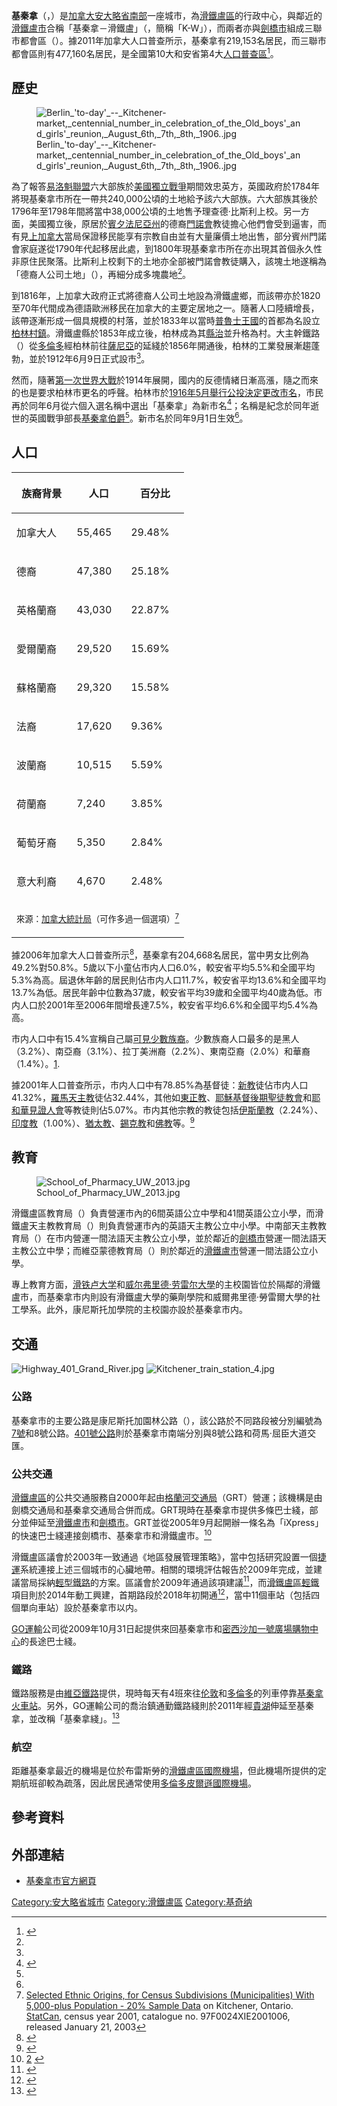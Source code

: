 {{noteTA
|G1=Places
|1=zh-hans:城市群;zh-hk:都會區;zh-tw:都會區;
|2=zh-hans:萨尼亚;zh-hk:沙尼亞;zh-tw:薩尼亞;
|3=zh-hans:威尔弗里德·劳雷尔;zh-hk:偉佛·羅利亞;zh-tw:威爾弗里德·勞雷爾;
}}
{{Infobox settlement
|name                   = 基秦拿
|native_name            = {{lang|en|Kitchener}}
|settlement_type        = 市
|nickname               = 
|motto                  = 拉丁語：Ex industria prosperitas（勤勉乃繁榮之母）
|image_skyline          = Kitchener Skyline December 2021.jpg
|imagesize              = 
|image_caption          = 基秦拿市中心航拍圖
|image_flag             = 
|image_seal             = 
|pushpin_map=Canada Ontario
|pushpin_map_caption = 基秦拿在[[安大略省|安大略省]]的位置
|image_map              = Kitchener, Ontario.png
|mapsize                = 
|map_caption            = 基秦拿在[[滑鐵盧區|滑鐵盧區]]的位置
|subdivision_type       = [[國家|國家]]
|subdivision_name       = [[加拿大|加拿大]]
|subdivision_type1      = [[省|省]]
|subdivision_name1      = [[安大略省|安大略省]]
|subdivision_type2      = [[安大略省行政區劃|區域]]
|subdivision_name2      = [[滑鐵盧區|滑鐵盧區]]
|leader_title           = [[市長|市長]]
|leader_name            = Berry Vrbanovic
|leader_title1           = 行政機關
|leader_name1            = 基秦拿市議會
|leader_title2           = [[加拿大國會|國會]]議員
|leader_name2            = Anthony Rota ([[加拿大綠黨|聯邦綠黨]])<br/> Tim Louis ([[加拿大自由黨|聯邦自由黨]])<br/> Valerie Bradford (聯邦自由黨)<br/>Bardish Chagger (聯邦自由黨)
|leader_title3           = [[安大略省議會|省議員]]
|leader_name3            = Mike Harris Jr. ([[安大略進步保守黨|安大略進步保守黨]])<br/>Catherine Fife ({{le|安大略新民主黨|Ontario New Democratic Party}})
|City_board_type        =
|City_board_name1       =
|City_board_title1      =
|City_board_name2       =
|City_board_name3       =
|City_board_name4       =
|City_board_name5       =
|City_board_name6       =
|City_board_name7       =
|City_board_name8       =
|City_board_name9       =
|City_board_name10      =
|City_board_name11      =
|City_board_name12      =
|established_title      = 成立
|established_date       = 1833年（設村鎮）<br />1853年（改設村）<br />1912年（改設市）<ref name="kitchener.ca">{{cite web|url=http://www.kitchener.ca/en/livinginkitchener/AboutKitchener.asp|title=About Kitchener|publisher=基秦拿市政府|accessdate=2017-02-09|deadurl=yes|archiveurl=https://web.archive.org/web/20170206203014/http://www.kitchener.ca/en/livinginkitchener/AboutKitchener.asp|archivedate=2017-02-06}}</ref>
|area_magnitude         = 
|area_total             = 136.79
|TotalArea_sq_mi        = 
|area_land              = 
|LandArea_sq_mi         = 
|area_water             = 
|WaterArea_sq_mi        = 
|area_water_percent     = 
|area_urban             =
|UrbanArea_sq_mi        =
|area_metro             = 
|MetroArea_sq_mi        =
|population_as_of       = 2011年
|population_note        = 
|population_total       = 219,153<ref name="StatsCan2011">{{Cite web |url=https://www12.statcan.gc.ca/census-recensement/2011/dp-pd/prof/details/page.cfm?Lang=E&Geo1=CSD&Code1=3530013&Geo2=PR&Code2=35&Data=Count&SearchText=kitchener&SearchType=Begins&SearchPR=01&B1=All&Custom=&TABID=1 |title=2011 Community Profiles - Census Subdivision |accessdate=2015-09-08 |archive-date=2016-03-04 |archive-url=https://web.archive.org/web/20160304104950/https://www12.statcan.gc.ca/census-recensement/2011/dp-pd/prof/details/page.cfm?Lang=E&Geo1=CSD&Code1=3530013&Geo2=PR&Code2=35&Data=Count&SearchText=kitchener&SearchType=Begins&SearchPR=01&B1=All&Custom=&TABID=1 |dead-url=no }}</ref>
|population_metro       = 
|population_urban       = 
|population_density     = 1,602.1
|population_density_mi2 = 
|timezone               = 北美東岸標準時間
|utc_offset             = -5
|timezone_DST           = 北美東岸日光節約時間
|utc_offset_DST         = -4
|latd=43 |latm=27 |lats= |latNS=N
|longd=80 |longm=29 |longs= |longEW=W
|elevation              = 
|elevation_ft           = 
|website                = [http://www.kitchener.ca/ 基秦拿市官方網頁]
|footnotes              = 
}}

'''基秦拿'''（{{lang-en|Kitchener}}，{{pron-en|ˈkɪtʃɨnər}}）是[[加拿大|加拿大]][[安大略省|安大略省]][[南安大略|南部]]一座城市，為[[滑鐵盧區|滑鐵盧區]]的行政中心，與鄰近的[[滑鐵盧_(安大略省)|滑鐵盧市]]合稱「基秦拿－滑鐵盧」（{{lang|en|Kitchener-Waterloo}}，簡稱「K-W」），而兩者亦與[[劍橋_(安大略省)|劍橋市]]組成三聯市都會區（{{lang|en|Tri-Cities}}）。據2011年加拿大人口普查所示，基秦拿有219,153名居民，而三聯市都會區則有477,160名居民，是全國第10大和安省第4大[[按人口排列的加拿大大都會區列表|人口普查區]]<ref name="StatsCan2011CMA">{{Cite web |url=https://www12.statcan.gc.ca/census-recensement/2011/dp-pd/hlt-fst/pd-pl/Table-Tableau.cfm?LANG=Eng&T=203&CMA=541&S=0&O=D&RPP=25 |title=2011 Population and Dwelling Counts |accessdate=2015-09-08 |archive-date=2016-03-04 |archive-url=https://web.archive.org/web/20160304201452/https://www12.statcan.gc.ca/census-recensement/2011/dp-pd/hlt-fst/pd-pl/Table-Tableau.cfm?LANG=Eng&T=203&CMA=541&S=0&O=D&RPP=25 |dead-url=no }}</ref>。

== 歷史 ==
[[File:Berlin_'to-day'_--_Kitchener-market,_centennial_number_in_celebration_of_the_Old_boys'_and_girls'_reunion,_August_6th,_7th,_8th,_1906..jpg|thumb]]

為了報答[[易洛魁聯盟|易洛魁聯盟]]六大部族於[[美國獨立戰爭|美國獨立戰爭]]期間效忠英方，英國政府於1784年將現基秦拿市所在一帶共240,000公頃的土地給予該六大部族。六大部族其後於1796年至1798年間將當中38,000公頃的土地售予理查德·比斯利上校。另一方面，美國獨立後，原居於[[賓夕法尼亞州|賓夕法尼亞州]]的德裔[[門諾會|門諾會]]教徒擔心他們會受到逼害，而有見[[上加拿大|上加拿大]]當局保證移民能享有宗教自由並有大量廉價土地出售，部分賓州門諾會家庭遂從1790年代起移居此處，到1800年現基秦拿市所在亦出現其首個永久性非原住民聚落。比斯利上校剩下的土地亦全部被門諾會教徒購入，該塊土地遂稱為「德裔人公司土地」（{{lang|en|Germany Company Tract}}），再細分成多塊農地<ref name="kitchener.ca"/>。

到1816年，上加拿大政府正式將德裔人公司土地設為滑鐵盧鄉，而該帶亦於1820至70年代間成為德語歐洲移民在加拿大的主要定居地之一。隨著人口陸續增長，該帶逐漸形成一個具規模的村落，並於1833年以當時[[普魯士王國|普魯士王國]]的首都為名設立[[柏林|柏林]][[村鎮|村鎮]]。滑鐵盧縣於1853年成立後，柏林成為其[[縣治|縣治]]並升格為村。大主幹鐵路（{{lang|en|Grand Trunk Railway}}）從[[多倫多|多倫多]]經柏林前往[[薩尼亞市|薩尼亞]]的延綫於1856年開通後，柏林的工業發展漸趨蓬勃，並於1912年6月9日正式設市<ref name="kitchener.ca"/>。

然而，隨著[[第一次世界大戰|第一次世界大戰]]於1914年展開，國内的反德情緒日漸高漲，隨之而來的也是要求柏林市更名的呼聲。柏林市於[[柏林更名基奇纳|1916年5月舉行公投決定更改市名]]，市民再於同年6月從六個入選名稱中選出「基秦拿」為新市名<ref name="Record160627">{{cite web|url=http://www.therecord.com/news-story/6743079-june-28-1916-exactly-346-people-voted-for-berlin-to-be-renamed-kitchener/|title=June 28, 1916: Exactly 346 people voted for Berlin to be renamed Kitchener|publisher=Waterloo Region Record|first=Jeff|last=Outhit|date=2016-06-27|accessdate=2017-02-09|archive-date=2017-01-09|archive-url=https://web.archive.org/web/20170109024123/http://www.therecord.com/news-story/6743079-june-28-1916-exactly-346-people-voted-for-berlin-to-be-renamed-kitchener/|dead-url=no}}</ref>；名稱是紀念於同年逝世的英國戰爭部長[[赫伯特·基奇納，第一代基奇納伯爵|基秦拿伯爵]]<ref name="kitchener.ca"/>。新市名於同年9月1日生效<ref name="Record160627"/>。

== 人口 ==
{| class="wikitable" align="left"
|- bgcolor="#CCCCCC"
!族裔背景
!人口
!百分比
|-
|加拿大人
|55,465
|29.48%
|-
|德裔
|47,380
|25.18%
|-
|英格蘭裔
|43,030
|22.87%
|-
|愛爾蘭裔
|29,520
|15.69%
|-
|蘇格蘭裔
|29,320
|15.58%
|-
|法裔
|17,620
|9.36%
|-
|波蘭裔
|10,515
|5.59%
|-
|荷蘭裔
|7,240
|3.85%
|-
|葡萄牙裔
|5,350
|2.84%
|-
|意大利裔
|4,670
|2.48%
|-
|colspan=3|<small>來源：[[加拿大統計局|加拿大統計局]]（可作多過一個選項）<ref>[http://www12.statcan.ca/english/census01/products/highlight/ETO/Table1.cfm?Lang=E&T=501&GV=4&GID=3530013&Prov=35 Selected Ethnic Origins, for Census Subdivisions (Municipalities) With 5,000-plus Population - 20% Sample Data] {{Wayback|url=http://www12.statcan.ca/english/census01/products/highlight/ETO/Table1.cfm?Lang=E&T=501&GV=4&GID=3530013&Prov=35 |date=20071112235644 }} on Kitchener, Ontario.  [[加拿大統計部|StatCan]], census year 2001, catalogue no. 97F0024XIE2001006, released January 21, 2003</ref></small>
|}

據2006年加拿大人口普查所示<ref name="StatsCan2006">{{Cite web |url=http://www12.statcan.ca/census-recensement/2006/dp-pd/prof/92-591/details/page.cfm?Lang=E&Geo1=CSD&Code1=3530013&Geo2=PR&Code2=35&Data=Count&SearchText=Kitchener&SearchType=Begins&SearchPR=01&B1=All&Custom= |title=2006 Community Profiles - Census Subdivision |access-date=2017-02-09 |archive-date=2020-08-21 |archive-url=https://web.archive.org/web/20200821021500/http://www12.statcan.ca/census-recensement/2006/dp-pd/prof/92-591/details/page.cfm?Lang=E&Geo1=CSD&Code1=3530013&Geo2=PR&Code2=35&Data=Count&SearchText=Kitchener&SearchType=Begins&SearchPR=01&B1=All&Custom= |dead-url=no }}</ref>，基秦拿有204,668名居民，當中男女比例為49.2%對50.8%。5歲以下小童佔市内人口6.0%，較安省平均5.5%和全國平均5.3%為高。屆退休年齡的居民則佔市内人口11.7%，較安省平均13.6%和全國平均13.7%為低。居民年齡中位數為37歲，較安省平均39歲和全國平均40歲為低。市内人口於2001年至2006年間增長達7.5%，較安省平均6.6%和全國平均5.4%為高。

市内人口中有15.4%宣稱自己屬[[有色人種少數裔|可見少數族裔]]。少數族裔人口最多的是黑人（3.2%）、南亞裔（3.1%）、拉丁美洲裔（2.2%）、東南亞裔（2.0%）和華裔（1.4%）。[http://www12.statcan.ca/census-recensement/2006/dp-pd/prof/92-591/Details/Page.cfm?Lang=E&Geo1=CSD&Code1=3530013&Geo2=PR&Code2=35&Data=Count&SearchText=Kitchener&SearchType=Begins&SearchPR=01&B1=All&GeoLevel=&GeoCode=3530013]. 

據2001年人口普查所示，市内人口中有78.85%為基督徒：[[新教|新教]]徒佔市内人口41.32%，[[羅馬天主教|羅馬天主教]]徒佔32.44%，其他如[[東正教|東正教]]、[[耶穌基督後期聖徒教會|耶穌基督後期聖徒教會]]和[[耶和華見證人會|耶和華見證人會]]等教徒則佔5.07%。市内其他宗教的教徒包括[[伊斯蘭教|伊斯蘭教]]（2.24%）、[[印度教|印度教]]（1.00%）、[[猶太教|猶太教]]、[[錫克教|錫克教]]和[[佛教|佛教]]等。<ref>{{Cite web |url=http://www12.statcan.ca/english/profil01/CP01/Details/Page.cfm?Lang=E&Geo1=CMA&Code1=541__&Geo2=PR&Code2=35&Data=Count&SearchText=Kitchener&SearchType=Begins&SearchPR=01&B1=All&Custom= |title=存档副本 |accessdate=2010-05-03 |archive-date=2008-05-17 |archive-url=https://web.archive.org/web/20080517070254/http://www12.statcan.ca/english/profil01/CP01/Details/Page.cfm?Lang=E&Geo1=CMA&Code1=541__&Geo2=PR&Code2=35&Data=Count&SearchText=Kitchener&SearchType=Begins&SearchPR=01&B1=All&Custom= |dead-url=no }}</ref>

== 教育 ==
[[File:School_of_Pharmacy_UW_2013.jpg|thumb]]

滑鐵盧區教育局（{{lang|en|Waterloo Region District School Board}}）負責營運市內的6間英語公立中學和41間英語公立小學，而滑鐵盧天主教教育局（{{lang|en|Waterloo Catholic District School Board}}）則負責營運市內的英語天主教公立中小學。中南部天主教教育局（{{lang|fr|Conseil scolaire de district catholique Centre-Sud}}）在市内營運一間法語天主教公立小學，並於鄰近的[[劍橋_(安大略省)|劍橋市]]營運一間法語天主教公立中學；而維亞蒙德教育局（{{lang|fr|Conseil scolaire Viamonde}}）則於鄰近的[[滑鐵盧_(安大略省)|滑鐵盧市]]營運一間法語公立小學。

專上教育方面，[[滑铁卢大学|滑铁卢大学]]和[[威尔弗里德·劳雷尔大學|威尔弗里德·劳雷尔大學]]的主校園皆位於隔鄰的滑鐵盧市，而基秦拿市内則設有滑鐵盧大學的藥劑學院和威爾弗里德·勞雷爾大學的社工學系。此外，康尼斯托加學院的主校園亦設於基秦拿市内。

== 交通 ==
[[File:Highway_401_Grand_River.jpg|thumb]]
[[File:Kitchener_train_station_4.jpg|thumb]]

=== 公路 ===

基秦拿市的主要公路是康尼斯托加園林公路（{{lang|en|Conestoga Parkway}}），該公路於不同路段被分別編號為[[安大略7號省道|7號]]和8號公路。[[安大略401號省道|401號公路]]則於基秦拿市南端分別與8號公路和荷馬·屈臣大道交匯。

=== 公共交通 ===

[[滑鐵盧區|滑鐵盧區]]的公共交通服務自2000年起由[[格蘭河交通局|格蘭河交通局]]（GRT）營運；該機構是由劍橋交通局和基秦拿交通局合併而成。GRT現時在基秦拿市提供多條巴士綫，部分並伸延至[[滑鐵盧_(安大略省)|滑鐵盧市]]和[[劍橋_(安大略省)|劍橋市]]。GRT並從2005年9月起開辦一條名為「iXpress」的快速巴士綫連接劍橋市、基秦拿市和滑鐵盧市。<ref>[http://www.grt.ca/web/transit.nsf/5f22897663adffc585256e5a005c53df/b719b358a4be8bbb85256f4e005b07c6!OpenDocument] {{webarchive|url=https://web.archive.org/web/20110125144410/http://www.grt.ca/web/transit.nsf/5f22897663adffc585256e5a005c53df/b719b358a4be8bbb85256f4e005b07c6%21OpenDocument |date=2011-01-25 }}</ref>

滑鐵盧區議會於2003年一致通過《地區發展管理策略》，當中包括研究設置一個[[捷運|捷運]]系統連接上述三個城市的心臟地帶。相關的環境評估報告於2009年完成，並建議當局採納[[輕型鐵路|輕型鐵路]]的方案。區議會於2009年通過該項建議<ref name="LRT">{{Cite web
|url=http://news.therecord.com/article/534503
|title=Region's $790M rapid-transit proposal
|first=Jeff
|last=Outhit
|publisher=Waterloo Region Record
|date=2009-05-09
|accessdate=2010-05-03
}}{{Dead link|date=2020年3月 |bot=InternetArchiveBot |fix-attempted=yes }}</ref>，而[[滑鐵盧區輕鐵|滑鐵盧區輕鐵]]項目則於2014年動工興建，首期路段於2018年初開通<ref name="Metro141013">{{cite journal |url=http://www.metro-magazine.com/news/story/2014/10/waterloo-region-s-rapid-transit-system-to-shape-growth-development.aspx |title=Waterloo Region's Rapid Transit System to Shape Growth, Development |magazine=Metro Magazine |date=2014-10-13 |accessdate=2015-07-19 |journal= |archive-date=2014-10-25 |archive-url=https://web.archive.org/web/20141025195718/http://www.metro-magazine.com/news/story/2014/10/waterloo-region-s-rapid-transit-system-to-shape-growth-development.aspx |dead-url=no }}</ref>，當中11個車站（包括四個單向車站）設於基秦拿市以内。

[[GO運輸|GO運輸]]公司從2009年10月31日起提供來回基秦拿市和[[密西沙加|密西沙加]][[一號廣場購物中心|一號廣場購物中心]]的長途巴士綫。

=== 鐵路 ===
鐵路服務是由[[維亞鐵路|維亞鐵路]]提供，現時每天有4班來往[[伦敦_(加拿大)|伦敦]]和[[多倫多|多倫多]]的列車停靠[[基秦拿火車站|基秦拿火車站]]。另外，GO運輸公司的喬治鎮通勤鐵路綫則於2011年經[[貴湖|貴湖]]伸延至基秦拿，並改稱「基秦拿綫」。<ref name="GOservice">{{Cite web
|url=http://news.therecord.com/article/419977
|title=GO wants trains to Kitchener by 2011
|first=Kevin
|last=Swayze
|publisher=Waterloo Region Record
|date=2008-09-25
|accessdate=2008-10-03
|archive-url=https://web.archive.org/web/20090129083700/http://news.therecord.com/article/419977
|archive-date=2009-01-29
|dead-url=yes
}}</ref>

=== 航空 ===
距離基秦拿最近的機場是位於布雷斯勞的[[滑鐵盧區國際機場|滑鐵盧區國際機場]]，但此機場所提供的定期航班卻較為疏落，因此居民通常使用[[多倫多皮爾遜國際機場|多倫多皮爾遜國際機場]]。

== 參考資料 ==
{{reflist|2}}

== 外部連結 ==
{{commonscat|Kitchener, Ontario}}
* [https://web.archive.org/web/20130114061445/http://www.kitchener.ca/ 基秦拿市官方網頁]

{{Authority control}}
[[Category:安大略省城市|Category:安大略省城市]]
[[Category:滑鐵盧區|Category:滑鐵盧區]]
[[Category:基奇纳|Category:基奇纳]]